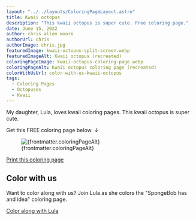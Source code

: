 ```yaml
---
layout: "../../layouts/ColoringPageLayout.astro"
title: Kwaii octopus
description: "This kwaii octopus is super cute. Free coloring page."
date: June 15, 2022
author: chris allen moore
authorUrl: chris
authorImage: chris.jpg
featuredImage: kwaii-octopus-split-screen.webp
featuredImageAlt: Kwaii octopus (recreated)
coloringPageImage: kwaii-octopus-coloring-page.webp
coloringPageAlt: Kwaii octopus coloring page (recreated)
colorWithUsUrl: color-with-us-kwaii-octopus
tags:
  - Coloring Pages
  - Octopuses
  - Kwaii
---
```


My daughter, Lula, loves kwaii coloring pages. This kwaii octopus is super cute.

Get this FREE coloring page below. ↓

<figure class="text-center mt-0">
  <img
    src={`/images/coloring-pages/${frontmatter.coloringPageImage}`}
    alt={frontmatter.coloringPageAlt}
    class="w-full"
  />
  <figcaption class="text-sm">{frontmatter.coloringPageAlt}</figcaption>
</figure>

<div class="text-center">
  <a
    target="_blank"
    href={`/images/coloring-pages/${frontmatter.coloringPageImage}/`}
    class="no-underline bg-paradiso-600 hover:bg-paradiso-700 text-white py-4 px-5 rounded-full leading-normal"
  >
    <span>Print this coloring page</span>
  </a>
</div>

## Color with us

Want to color along with us? Join Lula as she colors the "SpongeBob has and idea" coloring page.

<div class="text-center">
  <a
    target="_blank"
    href={`/blog/${frontmatter.colorWithUsUrl}/`}
    class="no-underline bg-paradiso-600 hover:bg-paradiso-700 text-white py-4 px-5 rounded-full leading-normal"
  >
    <span>Color along with Lula</span>
  </a>
</div>
